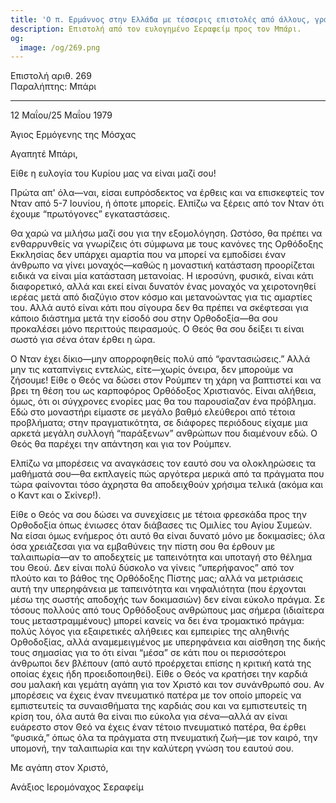 ```yaml
---
title: 'Ο π. Ερμάννος στην Ελλάδα με τέσσερις επιστολές από άλλους, γράφοντας μόνο τις Κυριακές'
description: Επιστολή από τον ευλογημένο Σεραφείμ προς τον Μπάρι.
og:
  image: /og/269.png
---
```


<div style={{textAlign:'right', fontFamily:'monospace'}}>Επιστολή αριθ. 269</div>
<div style={{textAlign:'left', fontFamily:'monospace'}}>Παραλήπτης: Μπάρι</div>

---

12 Μαΐου/25 Μαΐου 1979

Άγιος Ερμόγενης της Μόσχας

Αγαπητέ Μπάρι,

Είθε η ευλογία του Κυρίου μας να είναι μαζί σου!

Πρώτα απ' όλα—ναι, είσαι ευπρόσδεκτος να έρθεις και να επισκεφτείς τον Νταν από 5-7 Ιουνίου, ή όποτε μπορείς. Ελπίζω να ξέρεις από τον Νταν ότι έχουμε “πρωτόγονες” εγκαταστάσεις.

Θα χαρώ να μιλήσω μαζί σου για την εξομολόγηση. Ωστόσο, θα πρέπει να ενθαρρυνθείς να γνωρίζεις ότι σύμφωνα με τους κανόνες της Ορθόδοξης Εκκλησίας δεν υπάρχει αμαρτία που να μπορεί να εμποδίσει έναν άνθρωπο να γίνει μοναχός—καθώς η μοναστική κατάσταση προορίζεται ειδικά να είναι μία κατάσταση μετανοίας. Η ιεροσύνη, φυσικά, είναι κάτι διαφορετικό, αλλά και εκεί είναι δυνατόν ένας μοναχός να χειροτονηθεί ιερέας μετά από διαζύγιο στον κόσμο και μετανοώντας για τις αμαρτίες του. Αλλά αυτό είναι κάτι που σίγουρα δεν θα πρέπει να σκέφτεσαι για κάποιο διάστημα μετά την είσοδό σου στην Ορθοδοξία—θα σου προκαλέσει μόνο περιττούς πειρασμούς. Ο Θεός θα σου δείξει τι είναι σωστό για σένα όταν έρθει η ώρα.

Ο Νταν έχει δίκιο—μην απορροφηθείς πολύ από “φαντασιώσεις.” Αλλά μην τις καταπνίγεις εντελώς, είτε—χωρίς όνειρα, δεν μπορούμε να ζήσουμε! Είθε ο Θεός να δώσει στον Ρούμπεν τη χάρη να βαπτιστεί και να βρει τη θέση του ως καρποφόρος Ορθόδοξος Χριστιανός. Είναι αλήθεια, όμως, ότι οι σύγχρονες ενορίες μας θα του παρουσίαζαν ένα πρόβλημα. Εδώ στο μοναστήρι είμαστε σε μεγάλο βαθμό ελεύθεροι από τέτοια προβλήματα; στην πραγματικότητα, σε διάφορες περιόδους είχαμε μια αρκετά μεγάλη συλλογή “παράξενων” ανθρώπων που διαμένουν εδώ. Ο Θεός θα παρέχει την απάντηση και για τον Ρούμπεν.

Ελπίζω να μπορέσεις να αναγκάσεις τον εαυτό σου να ολοκληρώσεις τα μαθήματά σου—θα εκπλαγείς πώς αργότερα μερικά από τα πράγματα που τώρα φαίνονται τόσο άχρηστα θα αποδειχθούν χρήσιμα τελικά (ακόμα και ο Καντ και ο Σκίνερ!).

Είθε ο Θεός να σου δώσει να συνεχίσεις με τέτοια φρεσκάδα προς την Ορθοδοξία όπως ένιωσες όταν διάβασες τις Ομιλίες του Αγίου Συμεών. Να είσαι όμως ενήμερος ότι αυτό θα είναι δυνατό μόνο με δοκιμασίες; όλα όσα χρειάζεσαι για να εμβαθύνεις την πίστη σου θα έρθουν με ταλαιπωρία—αν το αποδεχτείς με ταπεινότητα και υποταγή στο θέλημα του Θεού. Δεν είναι πολύ δύσκολο να γίνεις “υπερήφανος” από τον πλούτο και το βάθος της Ορθόδοξης Πίστης μας; αλλά να μετριάσεις αυτή την υπερηφάνεια με ταπεινότητα και νηφαλιότητα (που έρχονται μέσω της σωστής αποδοχής των δοκιμασιών) δεν είναι εύκολο πράγμα. Σε τόσους πολλούς από τους Ορθόδοξους ανθρώπους μας σήμερα (ιδιαίτερα τους μεταστραμμένους) μπορεί κανείς να δει ένα τρομακτικό πράγμα: πολύς λόγος για εξαιρετικές αλήθειες και εμπειρίες της αληθινής Ορθοδοξίας, αλλά αναμεμειγμένος με υπερηφάνεια και αίσθηση της δικής τους σημασίας για το ότι είναι “μέσα” σε κάτι που οι περισσότεροι άνθρωποι δεν βλέπουν (από αυτό προέρχεται επίσης η κριτική κατά της οποίας έχεις ήδη προειδοποιηθεί). Είθε ο Θεός να κρατήσει την καρδιά σου μαλακή και γεμάτη αγάπη για τον Χριστό και τον συνάνθρωπό σου. Αν μπορέσεις να έχεις έναν πνευματικό πατέρα με τον οποίο μπορείς να εμπιστευτείς τα συναισθήματα της καρδιάς σου και να εμπιστευτείς τη κρίση του, όλα αυτά θα είναι πιο εύκολα για σένα—αλλά αν είναι ευάρεστο στον Θεό να έχεις έναν τέτοιο πνευματικό πατέρα, θα έρθει “φυσικά,” όπως όλα τα πράγματα στη πνευματική ζωή—με τον καιρό, την υπομονή, την ταλαιπωρία και την καλύτερη γνώση του εαυτού σου.

Με αγάπη στον Χριστό,

Ανάξιος Ιερομόναχος Σεραφείμ